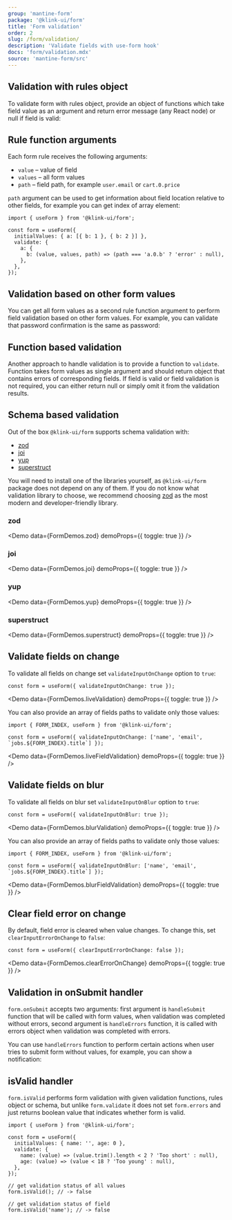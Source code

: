 ```yaml
---
group: 'mantine-form'
package: '@klink-ui/form'
title: 'Form validation'
order: 2
slug: /form/validation/
description: 'Validate fields with use-form hook'
docs: 'form/validation.mdx'
source: 'mantine-form/src'
---
```



## Validation with rules object

To validate form with rules object, provide an object of functions which take field value as an argument
and return error message (any React node) or null if field is valid:

<Demo data={FormDemos.rulesValidation} />

## Rule function arguments

Each form rule receives the following arguments:

- `value` – value of field
- `values` – all form values
- `path` – field path, for example `user.email` or `cart.0.price`

`path` argument can be used to get information about field location relative to other fields,
for example you can get index of array element:

```tsx
import { useForm } from '@klink-ui/form';

const form = useForm({
  initialValues: { a: [{ b: 1 }, { b: 2 }] },
  validate: {
    a: {
      b: (value, values, path) => (path === 'a.0.b' ? 'error' : null),
    },
  },
});
```

## Validation based on other form values

You can get all form values as a second rule function argument to perform field validation based on other
form values. For example, you can validate that password confirmation is the same as password:

<Demo data={FormDemos.password} />

## Function based validation

Another approach to handle validation is to provide a function to `validate`.
Function takes form values as single argument and should return object that contains
errors of corresponding fields. If field is valid or field validation is not required, you can either return null or simply omit it
from the validation results.

<Demo data={FormDemos.validateFunction} />

## Schema based validation

Out of the box `@klink-ui/form` supports schema validation with:

- [zod](https://www.npmjs.com/package/zod)
- [joi](https://www.npmjs.com/package/joi)
- [yup](https://www.npmjs.com/package/yup)
- [superstruct](https://www.npmjs.com/package/superstruct)

You will need to install one of the libraries yourself, as `@klink-ui/form` package does not depend on any of them.
If you do not know what validation library to choose, we recommend choosing [zod](https://www.npmjs.com/package/zod)
as the most modern and developer-friendly library.

### zod

<Demo data={FormDemos.zod} demoProps={{ toggle: true }} />

### joi

<Demo data={FormDemos.joi} demoProps={{ toggle: true }} />

### yup

<Demo data={FormDemos.yup} demoProps={{ toggle: true }} />

### superstruct

<Demo data={FormDemos.superstruct} demoProps={{ toggle: true }} />

## Validate fields on change

To validate all fields on change set `validateInputOnChange` option to `true`:

```tsx
const form = useForm({ validateInputOnChange: true });
```

<Demo data={FormDemos.liveValidation} demoProps={{ toggle: true }} />

You can also provide an array of fields paths to validate only those values:

```tsx
import { FORM_INDEX, useForm } from '@klink-ui/form';

const form = useForm({ validateInputOnChange: ['name', 'email', `jobs.${FORM_INDEX}.title`] });
```

<Demo data={FormDemos.liveFieldValidation} demoProps={{ toggle: true }} />

## Validate fields on blur

To validate all fields on blur set `validateInputOnBlur` option to `true`:

```tsx
const form = useForm({ validateInputOnBlur: true });
```

<Demo data={FormDemos.blurValidation} demoProps={{ toggle: true }} />

You can also provide an array of fields paths to validate only those values:

```tsx
import { FORM_INDEX, useForm } from '@klink-ui/form';

const form = useForm({ validateInputOnBlur: ['name', 'email', `jobs.${FORM_INDEX}.title`] });
```

<Demo data={FormDemos.blurFieldValidation} demoProps={{ toggle: true }} />

## Clear field error on change

By default, field error is cleared when value changes. To change this, set `clearInputErrorOnChange` to `false`:

```tsx
const form = useForm({ clearInputErrorOnChange: false });
```

<Demo data={FormDemos.clearErrorOnChange} demoProps={{ toggle: true }} />

## Validation in onSubmit handler

`form.onSubmit` accepts two arguments: first argument is `handleSubmit` function that will be called with form values, when validation
was completed without errors, second argument is `handleErrors` function, it is called with errors object when validation was completed with errors.

You can use `handleErrors` function to perform certain actions when user tries to submit form without values,
for example, you can show a notification:

<Demo data={FormDemos.onSubmitErrors} />

## isValid handler

`form.isValid` performs form validation with given validation functions, rules object or schema, but unlike
`form.validate` it does not set `form.errors` and just returns boolean value that indicates whether form is valid.

```tsx
import { useForm } from '@klink-ui/form';

const form = useForm({
  initialValues: { name: '', age: 0 },
  validate: {
    name: (value) => (value.trim().length < 2 ? 'Too short' : null),
    age: (value) => (value < 18 ? 'Too young' : null),
  },
});

// get validation status of all values
form.isValid(); // -> false

// get validation status of field
form.isValid('name'); // -> false
```
